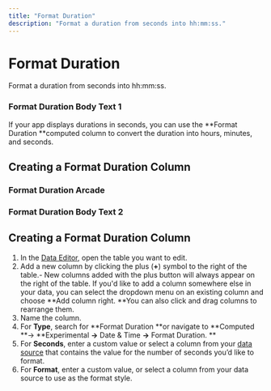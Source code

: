 ```yaml
---
title: "Format Duration"
description: "Format a duration from seconds into hh:mm:ss."
---
```


# Format Duration

Format a duration from seconds into hh:mm:ss.

### Format Duration Body Text 1

If your app displays durations in seconds, you can use the **Format Duration **computed column to convert the duration into hours, minutes, and seconds. 

## Creating a Format Duration Column



### Format Duration Arcade

### Format Duration Body Text 2

## Creating a Format Duration Column

1. In the [Data Editor](/getting-started/introduction-to-the-data-editor), open the table you want to edit.
2. Add a new column by clicking the plus (**+**) symbol to the right of the table.- New columns added with the plus button will always appear on the right of the table. If you'd like to add a column somewhere else in your data, you can select the dropdown menu on an existing column and choose **Add column right. **You can also click and drag columns to rearrange them. 
3. Name the column.
4. For **Type**, search for **Format Duration **or navigate to **Computed **→ **Experimental **→** Date & Time **→** Format Duration. **
5. For **Seconds**, enter a custom value or select a column from your [data source](/essentials/data-sources) that contains the value for the number of seconds you’d like to format.
6. For **Format**, enter a custom value, or select a column from your data source to use as the format style.




